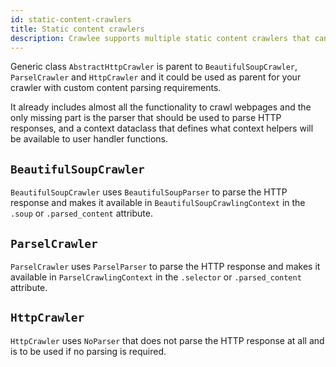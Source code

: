 ```yaml
---
id: static-content-crawlers
title: Static content crawlers
description: Crawlee supports multiple static content crawlers that can be used to extract data from server-rendered webpages.
---
```



Generic class <ApiLink to="class/AbstractHttpCrawler">`AbstractHttpCrawler`</ApiLink> is parent to <ApiLink to="class/BeautifulSoupCrawler">`BeautifulSoupCrawler`</ApiLink>, <ApiLink to="class/ParselCrawler">`ParselCrawler`</ApiLink> and <ApiLink to="class/HttpCrawler">`HttpCrawler`</ApiLink> and it could be used as parent for your crawler with custom content parsing requirements.

It already includes almost all the functionality to crawl webpages and the only missing part is the parser that should be used to parse HTTP responses, and a context dataclass that defines what context helpers will be available to user handler functions.

## `BeautifulSoupCrawler`
<ApiLink to="class/BeautifulSoupCrawler">`BeautifulSoupCrawler`</ApiLink> uses <ApiLink to="class/BeautifulSoupParser">`BeautifulSoupParser`</ApiLink> to parse the HTTP response and makes it available in <ApiLink to="class/BeautifulSoupCrawlingContext">`BeautifulSoupCrawlingContext`</ApiLink> in the `.soup` or `.parsed_content` attribute.

## `ParselCrawler`
<ApiLink to="class/ParselCrawler">`ParselCrawler`</ApiLink> uses <ApiLink to="class/ParselParser">`ParselParser`</ApiLink> to parse the HTTP response and makes it available in <ApiLink to="class/ParselCrawlingContext">`ParselCrawlingContext`</ApiLink> in the `.selector` or `.parsed_content` attribute.

## `HttpCrawler`
<ApiLink to="class/HttpCrawler">`HttpCrawler`</ApiLink> uses <ApiLink to="class/NoParser">`NoParser`</ApiLink> that does not parse the HTTP response at all and is to be used if no parsing is required.

